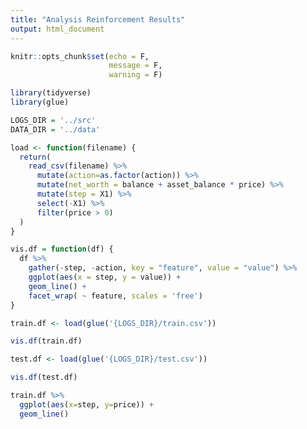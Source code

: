 ```yaml
---
title: "Analysis Reinforcement Results"
output: html_document
---
```


```r
knitr::opts_chunk$set(echo = F,
                      message = F,
                      warning = F)
```
```r
library(tidyverse)
library(glue)
```


```r
LOGS_DIR = '../src'
DATA_DIR = '../data'
```


```r
load <- function(filename) {
  return(
    read_csv(filename) %>%
      mutate(action=as.factor(action)) %>%
      mutate(net_worth = balance + asset_balance * price) %>%
      mutate(step = X1) %>%
      select(-X1) %>%
      filter(price > 0)
  )
}
```






```r
vis.df = function(df) {
  df %>%
    gather(-step, -action, key = "feature", value = "value") %>%
    ggplot(aes(x = step, y = value)) +
    geom_line() +
    facet_wrap( ~ feature, scales = 'free')
}
```


```r
train.df <- load(glue('{LOGS_DIR}/train.csv'))
```

```r
vis.df(train.df)
```




```r
test.df <- load(glue('{LOGS_DIR}/test.csv'))
```


```r
vis.df(test.df)
```

```r
train.df %>%
  ggplot(aes(x=step, y=price)) +
  geom_line()
```

